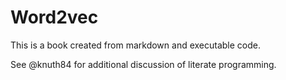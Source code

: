 # Word2vec

This is a book created from markdown and executable code.

See @knuth84 for additional discussion of literate programming.
